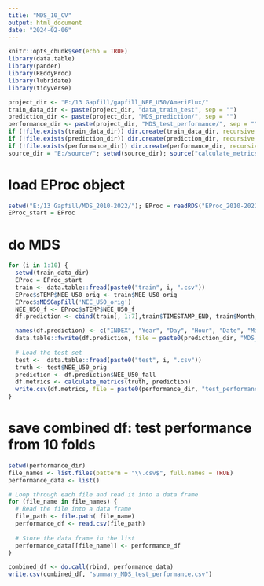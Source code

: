 ```yaml
---
title: "MDS_10_CV"
output: html_document
date: "2024-02-06"
---
```


```r
knitr::opts_chunk$set(echo = TRUE)
library(data.table)
library(pander)
library(REddyProc)
library(lubridate)
library(tidyverse)

project_dir <- "E:/13 Gapfill/gapfill_NEE_U50/AmeriFlux/"
train_data_dir <- paste(project_dir, "data_train_test", sep = "")
prediction_dir <- paste(project_dir, "MDS_prediction/", sep = "")
performance_dir <- paste(project_dir, "MDS_test_performance/", sep = "")
if (!file.exists(train_data_dir)) dir.create(train_data_dir, recursive = TRUE)
if (!file.exists(prediction_dir)) dir.create(prediction_dir, recursive = TRUE)
if (!file.exists(performance_dir)) dir.create(performance_dir, recursive = TRUE)
source_dir = "E:/source/"; setwd(source_dir); source("calculate_metrics.R")
```

# load EProc object
```r
setwd("E:/13 Gapfill/MDS_2010-2022/"); EProc = readRDS("EProc_2010-2022.RDS")
EProc_start = EProc
```

# do MDS
```r
for (i in 1:10) {
  setwd(train_data_dir)
  EProc = EProc_start 
  train <- data.table::fread(paste0("train", i, ".csv"))
  EProc$sTEMP$NEE_U50_orig <- train$NEE_U50_orig
  EProc$sMDSGapFill('NEE_U50_orig')
  NEE_U50_f <- EProc$sTEMP$NEE_U50_f
  df.prediction <- cbind(train[, 1:7],train$TIMESTAMP_END, train$Month, train$Time, EProc$sTEMP$NEE_U50_orig,EProc$sTEMP$NEE_U50_f, EProc$sTEMP$NEE_U50_fall)

  names(df.prediction) <- c("INDEX", "Year", "Day", "Hour", "Date", "Min", "NEE","TIMESTAMP_END","Month", "Time", "NEE_U50_orig","NEE_U50_f", "NEE_U50_fall")
  data.table::fwrite(df.prediction, file = paste0(prediction_dir, "MDS_all_prediction_fold", i, ".csv"), row.names = FALSE)
  
  # Load the test set
  test <-  data.table::fread(paste0("test", i, ".csv"))
  truth <- test$NEE_U50_orig
  prediction <- df.prediction$NEE_U50_fall
  df.metrics <- calculate_metrics(truth, prediction)
  write.csv(df.metrics, file = paste0(performance_dir, "test_performance_fold", i, ".csv"), row.names = FALSE)
}
```
# save combined df: test performance from 10 folds
```r
setwd(performance_dir)
file_names <- list.files(pattern = "\\.csv$", full.names = TRUE)
performance_data <- list()

# Loop through each file and read it into a data frame
for (file_name in file_names) {
  # Read the file into a data frame
  file_path <- file.path( file_name)
  performance_df <- read.csv(file_path)
  
  # Store the data frame in the list
  performance_data[[file_name]] <- performance_df
}

combined_df <- do.call(rbind, performance_data)
write.csv(combined_df, "summary_MDS_test_performance.csv")
```


